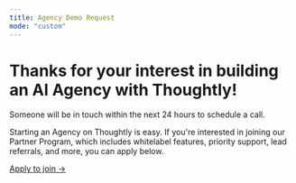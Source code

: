 ```yaml
---
title: Agency Demo Request
mode: "custom"
---
```



<div style={{textAlign: "center", maxWidth: "600px", margin: "40px auto", fontFamily: "Arial, sans-serif"}} className="text-black dark:text-white min-h-screen">
	<h1 style={{fontSize: "2rem", marginBottom: "2rem"}} className='font-bold'>Thanks for your interest in building an AI Agency with Thoughtly!</h1>
	<p style={{fontSize: "0.9rem", marginBottom: "4rem"}} className='text-gray-500'>Someone will be in touch within the next 24 hours to schedule a call.</p>
	<div style={{fontSize: "1rem", marginTop: "1.5rem"}}>
		<p>
			Starting an Agency on Thoughtly is easy. If you're interested in joining our Partner Program, which includes whitelabel features, priority support, lead referrals, and more, you can apply below.
		</p>
		<p className='mt-4'>
			<a href="https://qtckvk7myl7.typeform.com/to/nRo0xZ1n" style={{color: "#007bff", textDecoration: "none"}}>
				Apply to join →
			</a>
		</p>
	</div>
</div>

<CustomFooter />
